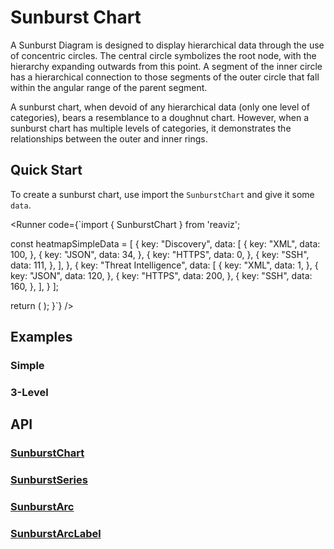 
<Meta of={Stories} />

# Sunburst Chart

A Sunburst Diagram is designed to display hierarchical data through the use
of concentric circles. The central circle symbolizes the root node, with the
hierarchy expanding outwards from this point. A segment of the inner circle has a
hierarchical connection to those segments of the outer circle that fall within the
angular range of the parent segment.

A sunburst chart, when devoid of any hierarchical data (only one level of categories),
bears a resemblance to a doughnut chart. However, when a sunburst chart has
multiple levels of categories, it demonstrates the relationships between the outer and
inner rings.

## Quick Start
To create a sunburst chart, use import the `SunburstChart` and give it some `data`.

<Runner code={`import { SunburstChart } from 'reaviz';

  const heatmapSimpleData = [
  {
    key: "Discovery",
    data: [
      {
        key: "XML",
        data: 100,
      },
      {
        key: "JSON",
        data: 34,
      },
      {
        key: "HTTPS",
        data: 0,
      },
      {
        key: "SSH",
        data: 111,
      },
    ],
  },
  {
    key: "Threat Intelligence",
    data: [
      {
        key: "XML",
        data: 1,
      },
      {
        key: "JSON",
        data: 120,
      },
      {
        key: "HTTPS",
        data: 200,
      },
      {
        key: "SSH",
        data: 160,
      },
    ],
  }
];

  return (
    <SunburstChart
      height={400}
      width={400}
      data={heatmapSimpleData}
    />
  );
}`}
/>

## Examples
### Simple
<ToggleCanvas of={Stories.Simple} storybook="charts-sunburst-chart--simple" />

### 3-Level
<ToggleCanvas of={Stories.MultiLevel} storybook="charts-sunburst-chart--multi-level" />

## API
### [SunburstChart](https://github.com/reaviz/reaviz/blob/master/src/SunburstChart/SunburstChart.tsx)
<PropsTable name="SunburstChart" />

### [SunburstSeries](https://github.com/reaviz/reaviz/blob/master/src/SunburstChart/SunburstSeries.tsx)
<PropsTable name="SunburstSeries" />

### [SunburstArc](https://github.com/reaviz/reaviz/blob/master/src/SunburstChart/SunburstArc.tsx)
<PropsTable name="SunburstArc" />

### [SunburstArcLabel](https://github.com/reaviz/reaviz/blob/master/src/SunburstChart/SunburstArcLabel.tsx)
<PropsTable name="SunburstArcLabel" />
